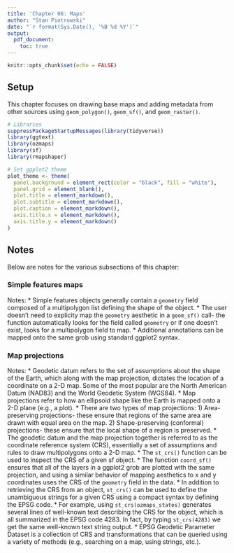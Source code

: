 ```yaml
---
title: 'Chapter 06: Maps'
author: "Stan Piotrowski"
date: "`r format(Sys.Date(), '%B %d %Y')`"
output:
  pdf_document:
    toc: true
---
```


```r
knitr::opts_chunk$set(echo = FALSE)
```

## Setup 

This chapter focuses on drawing base maps and adding metadata from other sources using `geom_polygon()`, `geom_sf()`, and `geom_raster()`.

```r
# Libraries
suppressPackageStartupMessages(library(tidyverse))
library(ggtext)
library(ozmaps)
library(sf)
library(rmapshaper)

# Set ggplot2 theme
plot_theme <- theme(
  panel.background = element_rect(color = "black", fill = "white"),
  panel.grid = element_blank(),
  plot.title = element_markdown(),
  plot.subtitle = element_markdown(),
  plot.caption = element_markdown(),
  axis.title.x = element_markdown(),
  axis.title.y = element_markdown()
)
```

## Notes

Below are notes for the various subsections of this chapter:

### Simple features maps

Notes:
* Simple features objects generally contain a `geometry` field composed of a multipolygon list defining the shape of the object.
* The user doesn't need to explicity map the `geometry` aesthetic in a `geom_sf()` call- the function automatically looks for the field called `geometry` or if one doesn't exist, looks for a multipolygon field to map.
* Additional annotations can be mapped onto the same grob using standard ggplot2 syntax.

### Map projections

Notes:
* Geodetic datum refers to the set of assumptions about the shape of the Earth, which along with the map projection, dictates the location of a coordinate on a 2-D map.  Some of the most popular are the North American Datum (NAD83) and the World Geodetic System (WGS84).
* Map projections refer to how an ellipsoid shape like the Earth is mapped onto a 2-D plane (e.g., a plot).
* There are two types of map projections:
    1) Area-preserving projections- these ensure that regions of the same area are drawn with equal area on the map.
    2) Shape-preserving (conformal) projections- these ensure that the local shape of a region is preserved.
* The geodetic datum and the map projection together is referred to as the coordinate reference system (CRS), essentially a set of assumptions and rules to draw multipolygons onto a 2-D map.
* The `st_crs()` function can be used to inspect the CRS of a given sf object.
* The function `coord_sf()` ensures that all of the layers in a ggplot2 grob are plotted with the same projection, and using a similar behavior of mapping aesthetics to x and y coordinates uses the CRS of the `geometry` field in the data.
* In addition to retrieving the CRS from an object, `st_crs()` can be used to define the unambiguous strings for a given CRS using a compact syntax by defining the EPSG code. 
* For example, using `st_crs(ozmaps_states)` generates several lines of well-known text describing the CRS for the object, which is all summarized in the EPSG code 4283.  In fact, by typing `st_crs(4283)` we get the same well-known text string output.
* EPSG Geodetic Parameter Dataset is a collection of CRS and transformations that can be queried using a variety of methods (e.g., searching on a map, using strings, etc.).

